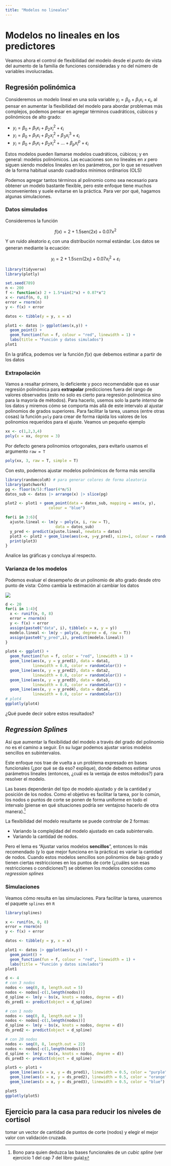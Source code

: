 ```yaml
---
title: "Modelos no lineales"
---
```



# Modelos no lineales en los predictores

Veamos ahora el control de flexibilidad del modelo desde el punto de vista del aumento de la familia de funciones consideradas y no del número de variables involucradas.

<!-- <hr> -->

## Regresión polinómica

Consideremos un modelo lineal en una sola variable $y_i = \beta_0 + \beta_1 x_i + \epsilon_i$, al pensar en aumentar la flexibilidad del modelo para abordar problemas más complejos, podemos pensar en agregar términos cuadráticos, cúbicos y polinómicos de alto grado:

+ $y_i = \beta_0 + \beta_1 x_i + \beta_2 x_i^2 + \epsilon_i$
+ $y_i = \beta_0 + \beta_1 x_i + \beta_2 x_i^2 + \beta_3 x_i^3 + \epsilon_i$
+ $y_i = \beta_0 + \beta_1 x_{i} + \beta_2 x_{i}^2 +...+ \beta_p x_{i}^p + \epsilon_i$

Estos modelos pueden llamarse modelos cuadráticos, cúbicos; y en general: modelos polinómicos. 
Las ecuaciones son no lineales en $x$ pero siguen siendo modelos lineales en los parámetros, por lo que se resuelven de la forma habitual usando cuadrados mínimos ordinarios (OLS)

Podemos agregar tantos términos al polinomio como sea necesario para obtener un modelo bastante flexible, pero este enfoque tiene muchos inconvenientes y suele evitarse en la práctica. Para ver por qué, hagamos algunas simulaciones. 

### Datos simulados

Consideremos la función

$$f(x)=2 + 1.5 \mathrm{sen}(2x) + 0.07x^2$$

Y un ruido aleatorio $\varepsilon_i$ con una distribución normal estándar. Los datos se generan mediante la ecuación:

$$y_i=2 + 1.5\mathbb{sen}(2x_i) + 0.07x_i^2 + \varepsilon_i$$

```r
library(tidyverse)
library(plotly)

set.seed(789)
n <- 200
f <- function(x) 2 + 1.5*sin(2*x) + 0.07*x^2
x <- runif(n, 0, 8)
error = rnorm(n)
y <- f(x) + error

datos <- tibble(y = y, x = x)

plot1 <- datos |> ggplot(aes(x,y)) + 
  geom_point() +
  geom_function(fun = f, colour = "red", linewidth = 1) +
  labs(title = "Función y datos simulados")
plot1
```

En la gráfica, podemos ver la función $f(x)$ que debemos estimar a partir de los datos


### Extrapolación

Vamos a resaltar primero, lo deficiente y poco recomendable que es usar regresión polinómica para **extrapolar** predicciones fuera del rango de valores observados (esto no solo es cierto para regresión polinómica sino para la mayoría de métodos). Para hacerlo, usemos solo la parte _interna_ de los datos y miremos cómo se comporta más allá de este intervalo al ajustar polinomios de grados superiores. Para facilitar la tarea, usamos (entre otras cosas) la función `poly` para crear de forma rápida los valores de los polinomios requeridos para el ajuste. Veamos un pequeño ejemplo

```r
xx <- c(1,2,3,4)
poly(x = xx, degree = 3)
```
Por defecto genera polinomios ortogonales, para evitarlo usamos el argumento `raw = T`

```r
poly(xx, 3, raw = T, simple = T)
```
Con esto, podemos ajustar modelos polinómicos de forma más sencilla


```r
library(randomcoloR) # para generar colores de forma aleatoria
library(patchwork)
pg <- floor(n/5):floor(4*n/5)
datos_sub <- datos |> arrange(x) |> slice(pg)

plot2 <- plot1 + geom_point(data = datos_sub, mapping = aes(x, y),
                   colour = "blue")

for(i in 3:6){
  ajuste.lineal <- lm(y ~ poly(x, i, raw = T),
                      data = datos_sub)
  y_pred <- predict(ajuste.lineal, newdata = datos)
  plot3 <- plot2 + geom_line(aes(x=x, y=y_pred), size=1, colour = randomColor())
  print(plot3)
}
```

Analice las gráficas y concluya al respecto.

### Varianza de los modelos

Podemos evaluar el desempeño de un polinomio de alto grado desde otro punto de vista: Cómo cambia la estimación al cambiar los datos

![](meme.png)

```r
d <- 20
for(i in 1:4){
  x <- runif(n, 0, 8)
  error = rnorm(n)
  y <- f(x) + error
  assign(paste0("data", i), tibble(x = x, y = y))
  modelo.lineal <- lm(y ~ poly(x, degree = d, raw = T))
  assign(paste0("y_pred",i), predict(modelo.lineal))
}

plot4 <- ggplot() +
  geom_function(fun = f, color = "red", linewidth = 1) +
  geom_line(aes(x, y = y_pred1), data = data1,
            linewidth = 0.8, color = randomColor()) +
  geom_line(aes(x, y = y_pred2), data = data2, 
            linewidth = 0.8, color = randomColor()) +
  geom_line(aes(x, y = y_pred3), data = data3, 
            linewidth = 0.8, color = randomColor()) +
  geom_line(aes(x, y = y_pred4), data = data4, 
            linewidth = 0.8, color = randomColor())
# plot4
ggplotly(plot4)
```


<!-- ```{r} -->
<!-- plot(f,xlim=c(-1,9),ylim=c(-1,10),lwd=2) -->

<!-- d <- 20 -->
<!-- for(i in 1:4){ -->
<!--   x <- sort(runif(n,0,8)); error = rnorm(n) -->
<!--   y <- f(x) + error -->
<!--   lines(x,lm(y~poly(x,d,raw = T))$fitted.values,col=i+1,lwd=2) -->
<!--   } -->
<!-- ``` -->

¿Qué puede decir sobre estos resultados?


## _Regression Splines_

Así que aumentar la flexibilidad del modelo a través del grado del polinomio no es el camino a seguir. En su lugar podemos ajustar varios modelos sencillos en subintervalos. 

Este enfoque nos trae de vuelta a un problema expresado en bases funcionales (¿por qué se da eso? explique), donde debemos estimar unos parámetros lineales (entonces, ¿cuál es la ventaja de estos métodos?) para resolver el modelo.

Las bases dependerán del tipo de modelo ajustado y de la cantidad y posición de los nodos. Como el objetivo es facilitar la tarea, por lo común, los nodos o puntos de corte se ponen de forma uniforme en todo el intervalo (piense en qué situaciones podría ser ventajoso hacerlo de otra manera).^[Bono para quien deduzca las bases funcionales de un _cubic spline_ (ver ejercicio 1 del cap 7 del libro guía)]

La flexibilidad del modelo resultante se puede controlar de 2 formas:

+ Variando la complejidad del modelo ajustado en cada subintervalo.
+ Variando la cantidad de nodos. 

Pero el lema es "Ajustar varios modelos __sencillos__", entonces lo más recomendado (y lo que mejor funciona en la práctica) es variar la cantidad de nodos. Cuando estos modelos sencillos son polinomios de bajo grado y tienen ciertas restricciones en los puntos de corte (¿cuáles son esas restricciones o condiciones?) se obtienen los modelos conocidos como _regression splines_

### Simulaciones

Veamos cómo resulta en las simulaciones. Para facilitar la tarea, usaremos el paquete `splines` en `R`

```r
library(splines)

x <- runif(n, 0, 8)
error = rnorm(n)
y <- f(x) + error

datos <- tibble(y = y, x = x)

plot1 <- datos |> ggplot(aes(x,y)) + 
  geom_point() +
  geom_function(fun = f, colour = "red", linewidth = 1) +
  labs(title = "Función y datos simulados")
plot1

d <- 4
# con 3 nodos
nodos <- seq(0, 8, length.out = 5)
nodos <- nodos[-c(1,length(nodos))]
d_spline <- lm(y ~ bs(x, knots = nodos, degree = d))
ds_pred1 <- predict(object = d_spline)

# con 1 nodo
nodos <- seq(0, 8, length.out = 3)
nodos <- nodos[-c(1,length(nodos))]
d_spline <- lm(y ~ bs(x, knots = nodos, degree = d))
ds_pred2 <- predict(object = d_spline)

# con 20 nodos
nodos <- seq(0, 8, length.out = 22)
nodos <- nodos[-c(1,length(nodos))]
d_spline <- lm(y ~ bs(x, knots = nodos, degree = d))
ds_pred3 <- predict(object = d_spline)

plot5 <- plot1 +
  geom_line(aes(x = x, y = ds_pred1), linewidth = 0.5, color = "purple") +
  geom_line(aes(x = x, y = ds_pred2), linewidth = 0.5, color = "orange") +
  geom_line(aes(x = x, y = ds_pred3), linewidth = 0.5, color = "blue")

plot5
ggplotly(plot5)

```


:::{.callout-note}
## Ejercicio para la casa para reducir los niveles de cortisol

tomar un vector de cantidad de puntos de corte (nodos) y elegir el mejor valor con validación cruzada. 
:::